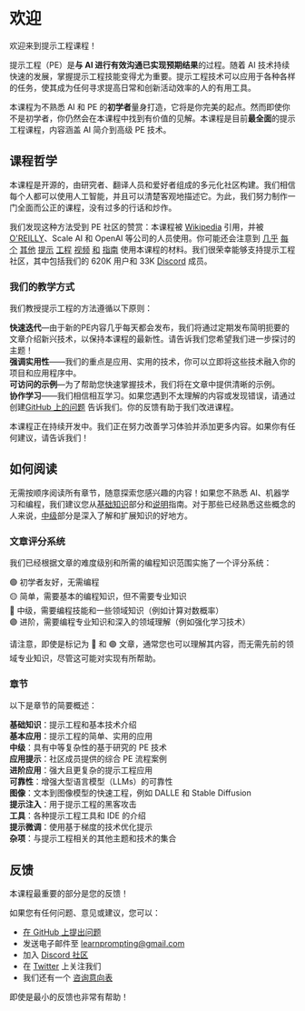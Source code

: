 
# 欢迎

欢迎来到提示工程课程！

提示工程（PE）是**与 AI 进行有效沟通已实现预期结果**的过程。随着 AI 技术持续快速的发展，掌握提示工程技能变得尤为重要。提示工程技术可以应用于各种各样的任务，使其成为任何寻求提高日常和创新活动效率的人的有用工具。

本课程为不熟悉 AI 和 PE 的**初学者**量身打造，它将是你完美的起点。然而即使你不是初学者，你仍然会在本课程中找到有价值的见解。本课程是目前**最全面**的提示工程课程，内容涵盖 AI 简介到高级 PE 技术。

## 课程哲学

本课程是开源的，由研究者、翻译人员和爱好者组成的多元化社区构建。我们相信每个人都可以使用人工智能，并且可以清楚客观地描述它。为此，我们努力制作一门全面而公正的课程，没有过多的行话和炒作。

我们发现这种方法受到 PE 社区的赞赏：本课程被 [Wikipedia](https://en.wikipedia.org/wiki/Prompt_engineering#cite_ref-15) 引用，并被[O'REILLY](https://learning.oreilly.com/live-events/prompt-engineering-for-generating-ai-art-and-text/0636920084340/0636920084339/)、Scale AI 和 OpenAI 等公司的人员使用。你可能还会注意到 [几乎](https://youtu.be/GPqSoiOP3w8?t=274) [每个](https://learnwithhasan.com/prompt-engineering-guide/) [其他](https://www.youtube.com/watch?v=EYjG6i53-xk) [提示](https://youtu.be/yR4hNBNS6yc?t=743) [工程](https://youtu.be/pZsJbYIFCCw?t=208) [视频](https://youtu.be/4kp7oVTu9Ck?t=495) [和](https://www.youtube.com/watch?v=q5wuHUmGFMw) [指南](https://youtu.be/f8PGV3T9w38?t=549) 使用本课程的材料。我们很荣幸能够支持提示工程社区，其中包括我们的 620K 用户和 33K
[Discord](https://discord.gg/learn-prompting) 成员。

### 我们的教学方式

我们教授提示工程的方法遵循以下原则：

**快速迭代**—由于新的PE内容几乎每天都会发布，我们将通过定期发布简明扼要的文章介绍新兴技术，以保持本课程的最新性。请告诉我们您希望我们进一步探讨的主题！<br/>
**强调实用性**——我们的重点是应用、实用的技术，你可以立即将这些技术融入你的项目和应用程序中。<br/>
**可访问的示例**—为了帮助您快速掌握技术，我们将在文章中提供清晰的示例。<br/>
**协作学习**——我们相信相互学习。如果您遇到不太理解的内容或发现错误，请通过创建[GitHub 上的问题](https://github.com/trigaten/Learn_Prompting/issues/new/choose) 告诉我们。你的反馈有助于我们改进课程。

<Note>
  本课程正在持续开发中。我们正在努力改善学习体验并添加更多内容。如果你有任何建议，请告诉我们！
</Note>

## 如何阅读

无需按顺序阅读所有章节，随意探索您感兴趣的内容！如果您不熟悉 AI、机器学习和编程，我们建议您从[基础知识](https://learnprompting.org/zh-Hans/docs/category/-basics)部分和[说明](https://learnprompting.org/zh-Hans/docs/basics/intro)指南。对于那些已经熟悉这些概念的人来说，[中级](https://learnprompting.org/zh-Hans/docs/category/%EF%B8%8F-intermediate)部分是深入了解和扩展知识的好地方。

### 文章评分系统

我们已经根据文章的难度级别和所需的编程知识范围实施了一个评分系统：

🟢 初学者友好，无需编程<br/>
🟡 简单，需要基本的编程知识，但不需要专业知识<br/>
🔴 中级，需要编程技能和一些领域知识（例如计算对数概率）<br/>
🟣 进阶，需要编程专业知识和深入的领域理解（例如强化学习技术）

请注意，即使是标记为 🔴 和 🟣 文章，通常您也可以理解其内容，而无需先前的领域专业知识，尽管这可能对实现有所帮助。

### 章节

以下是章节的简要概述：

**基础知识**：提示工程和基本技术介绍<br/>
**基本应用**：提示工程的简单、实用的应用<br/>
**中级**：具有中等复杂性的基于研究的 PE 技术<br/>
**应用提示**：社区成员提供的综合 PE 流程案例<br/>
**进阶应用**：强大且更复杂的提示工程应用<br/>
**可靠性**：增强大型语言模型（LLMs）的可靠性<br/>
**图像**：文本到图像模型的快速工程，例如 DALLE 和 Stable Diffusion<br/>
**提示注入**：用于提示工程的黑客攻击<br/>
**工具**：各种提示工程工具和 IDE 的介绍<br/>
**提示微调**：使用基于梯度的技术优化提示<br/>
**杂项**：与提示工程相关的其他主题和技术的集合

## 反馈

本课程最重要的部分是您的反馈！

如果您有任何问题、意见或建议，您可以：

- [在 GitHub 上提出问题](https://github.com/trigaten/Learn_Prompting/issues/new/choose)
- 发送电子邮件至 [learnprompting@gmail.com](mailto:learnprompting@gmail.com)
- 加入 [Discord 社区](https://learnprompting.org/discord)
- 在 [Twitter](https://twitter.com/learnprompting) 上关注我们
- 我们还有一个 [咨询意向表](https://learnprompting.org/consulting)

即使是最小的反馈也非常有帮助！
